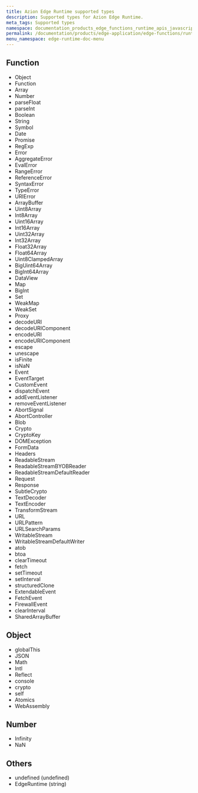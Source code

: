 ```yaml
---
title: Azion Edge Runtime supported types
description: Supported types for Azion Edge Runtime.
meta_tags: Supported types
namespace: documentation_products_edge_functions_runtime_apis_javascript_supported_types
permalink: /documentation/products/edge-application/edge-functions/runtime-apis/javascript/supported-types/
menu_namespace: edge-runtime-doc-menu
---
```


## Function

- Object
- Function
- Array
- Number
- parseFloat
- parseInt
- Boolean
- String
- Symbol
- Date
- Promise
- RegExp
- Error
- AggregateError
- EvalError
- RangeError
- ReferenceError
- SyntaxError
- TypeError
- URIError
- ArrayBuffer
- Uint8Array
- Int8Array
- Uint16Array
- Int16Array
- Uint32Array
- Int32Array
- Float32Array
- Float64Array
- Uint8ClampedArray
- BigUint64Array
- BigInt64Array
- DataView
- Map
- BigInt
- Set
- WeakMap
- WeakSet
- Proxy
- decodeURI
- decodeURIComponent
- encodeURI
- encodeURIComponent
- escape
- unescape
- isFinite
- isNaN
- Event
- EventTarget
- CustomEvent
- dispatchEvent
- addEventListener
- removeEventListener
- AbortSignal
- AbortController
- Blob
- Crypto
- CryptoKey
- DOMException
- FormData
- Headers
- ReadableStream
- ReadableStreamBYOBReader
- ReadableStreamDefaultReader
- Request
- Response
- SubtleCrypto
- TextDecoder
- TextEncoder
- TransformStream
- URL
- URLPattern
- URLSearchParams
- WritableStream
- WritableStreamDefaultWriter
- atob
- btoa
- clearTimeout
- fetch
- setTimeout
- setInterval
- structuredClone
- ExtendableEvent
- FetchEvent
- FirewallEvent
- clearInterval
- SharedArrayBuffer

## Object

- globalThis
- JSON
- Math
- Intl
- Reflect
- console
- crypto
- self
- Atomics
- WebAssembly

## Number

- Infinity
- NaN

## Others

- undefined (undefined)
- EdgeRuntime (string)
